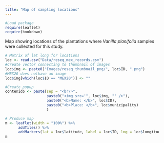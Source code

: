 ```yaml
---
title: "Map of sampling locations"
---
```


```r
#Load package
require(leaflet)
require(bookdown)
```

Map showing locations of the plantations where *Vanilla planifolia* samples were collected for this study.

```r
# Matrix of lat long for locations
loc <- read.csv("Data/reseq_mex_records.csv")
#Create vector connecting to thumbnail of images
loc$img <- paste0("Images/reseq_thumbnail_png/", loc$ID, ".png")
#MEX20 does nothave an image
loc$img[which(loc$ID == "MEX20")] <- ""

#Create popup
contenido <- paste(sep = "<br/>",
                   paste0("<img src='", loc$img, "' />"),
                   paste0("<b>Name: </b>", loc$ID),
                   paste0("<b>Place: </b>", loc$municipality)
                   )

# Produce map
m <- leaflet(width = "100%") %>%
      addTiles() %>%
      addMarkers(lat = loc$latitude, label = loc$ID, lng = loc$longitude, popup = contenido)
m
```
